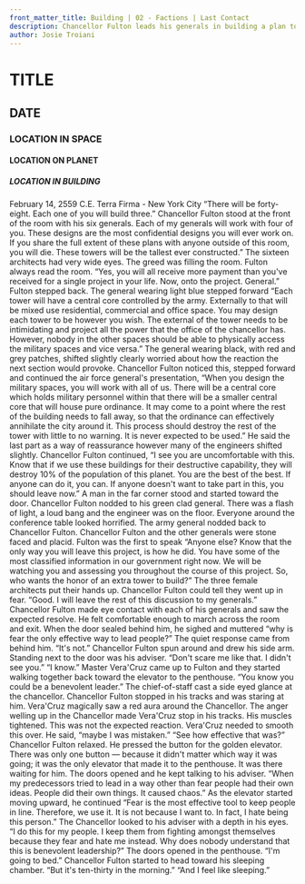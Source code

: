 ```yaml
---
front_matter_title: Building | 02 - Factions | Last Contact
description: Chancellor Fulton leads his generals in building a plan to intimidate Terra Further. Cassandra undermines the project in secret.
author: Josie Troiani
---
```

# TITLE

## DATE

### LOCATION IN SPACE

#### LOCATION ON PLANET

##### LOCATION IN BUILDING

February 14, 2559 C.E.
Terra Firma - New York City
“There will be forty-eight. Each one of you will build three.” Chancellor Fulton stood at the front of the room with his six generals. Each of my generals will work with four of you. These designs are the most confidential designs you will ever work on. If you share the full extent of these plans with anyone outside of this room, you will die. These towers will be the tallest ever constructed.” The sixteen architects had very wide eyes. The greed was filling the room. Fulton always read the room. “Yes, you will all receive more payment than you've received for a single project in your life. Now, onto the project. General.” Fulton stepped back.
The general wearing light blue stepped forward “Each tower will have a central core controlled by the army. Externally to that will be mixed use residential, commercial and office space. You may design each tower to be however you wish. The external of the tower needs to be intimidating and project all the power that the office of the chancellor has. However, nobody in the other spaces should be able to physically access the military spaces and vice versa.”
The general wearing black, with red and grey patches, shifted slightly clearly worried about how the reaction the next section would provoke. Chancellor Fulton noticed this, stepped forward and continued the air force general's presentation, “When you design the military spaces, you will work with all of us. There will be a central core which holds military personnel within that there will be a smaller central core that will house pure ordinance. It may come to a point where the rest of the building needs to fall away, so that the ordinance can effectively annihilate the city around it. This process should destroy the rest of the tower with little to no warning. It is never expected to be used.” He said the last part as a way of reassurance however many of the engineers shifted slightly.
Chancellor Fulton continued, “I see you are uncomfortable with this. Know that if we use these buildings for their destructive capability, they will destroy 10% of the population of this planet. You are the best of the best. If anyone can do it, you can. If anyone doesn't want to take part in this, you should leave now.”
A man in the far corner stood and started toward the door. Chancellor Fulton nodded to his green clad general. There was a flash of light, a loud bang and the engineer was on the floor. Everyone around the conference table looked horrified. The army general nodded back to Chancellor Fulton. Chancellor Fulton and the other generals were stone faced and placid.
Fulton was the first to speak “Anyone else? Know that the only way you will leave this project, is how he did. You have some of the most classified information in our government right now. We will be watching you and assessing you throughout the course of this project. So, who wants the honor of an extra tower to build?” The three female architects put their hands up. Chancellor Fulton could tell they went up in fear. “Good. I will leave the rest of this discussion to my generals.”
Chancellor Fulton made eye contact with each of his generals and saw the expected resolve. He felt comfortable enough to march across the room and exit. When the door sealed behind him, he sighed and muttered “why is fear the only effective way to lead people?” The quiet response came from behind him. “It's not.” Chancellor Fulton spun around and drew his side arm. Standing next to the door was his adviser. “Don't scare me like that. I didn't see you.”
“I know.” Master Vera'Cruz came up to Fulton and they started walking together back toward the elevator to the penthouse. “You know you could be a benevolent leader.” The chief-of-staff cast a side eyed glance at the chancellor. Chancellor Fulton stopped in his tracks and was staring at him. Vera'Cruz magically saw a red aura around the Chancellor. The anger welling up in the Chancellor made Vera'Cruz stop in his tracks. His muscles tightened. This was not the expected reaction. Vera'Cruz needed to smooth this over. He said, “maybe I was mistaken.”
“See how effective that was?” Chancellor Fulton relaxed. He pressed the button for the golden elevator. There was only one button — because it didn't matter which way it was going; it was the only elevator that made it to the penthouse. It was there waiting for him. The doors opened and he kept talking to his adviser. “When my predecessors tried to lead in a way other than fear people had their own ideas. People did their own things. It caused chaos.” As the elevator started moving upward, he continued “Fear is the most effective tool to keep people in line. Therefore, we use it. It is not because I want to. In fact, I hate being this person.”
The Chancellor looked to his adviser with a depth in his eyes. “I do this for my people. I keep them from fighting amongst themselves because they fear and hate me instead. Why does nobody understand that this is benevolent leadership?” The doors opened in the penthouse. “I'm going to bed.” Chancellor Fulton started to head toward his sleeping chamber.
“But it's ten-thirty in the morning.”
“And I feel like sleeping.”
